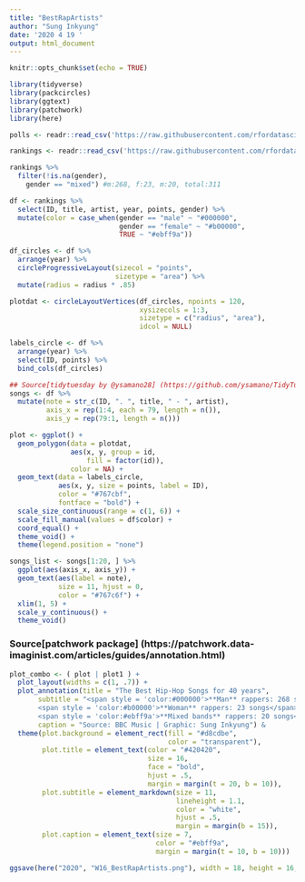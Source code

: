 ```yaml
---
title: "BestRapArtists"
author: "Sung Inkyung"
date: '2020 4 19 '
output: html_document
---
```


```r
knitr::opts_chunk$set(echo = TRUE)
```

```r
library(tidyverse)
library(packcircles)
library(ggtext)
library(patchwork)
library(here)
```

```r
polls <- readr::read_csv('https://raw.githubusercontent.com/rfordatascience/tidytuesday/master/data/2020/2020-04-14/polls.csv')

rankings <- readr::read_csv('https://raw.githubusercontent.com/rfordatascience/tidytuesday/master/data/2020/2020-04-14/rankings.csv')

rankings %>% 
  filter(!is.na(gender),
    gender == "mixed") #m:268, f:23, m:20, total:311
```

```r
df <- rankings %>% 
  select(ID, title, artist, year, points, gender) %>% 
  mutate(color = case_when(gender == "male" ~ "#000000",
                           gender == "female" ~ "#b00000", 
                           TRUE ~ "#ebff9a"))

df_circles <- df %>% 
  arrange(year) %>% 
  circleProgressiveLayout(sizecol = "points", 
                          sizetype = "area") %>% 
  mutate(radius = radius * .85)

plotdat <- circleLayoutVertices(df_circles, npoints = 120, 
                                xysizecols = 1:3, 
                                sizetype = c("radius", "area"), 
                                idcol = NULL)

labels_circle <- df %>% 
  arrange(year) %>% 
  select(ID, points) %>% 
  bind_cols(df_circles)

## Source[tidytuesday by @ysamano28] (https://github.com/ysamano/TidyTuesday/blob/master/2020/week_16/week_16_hip_hop.R)
songs <- df %>% 
  mutate(note = str_c(ID, ". ", title, " - ", artist),
         axis_x = rep(1:4, each = 79, length = n()),
         axis_y = rep(79:1, length = n()))

```

```r
plot <- ggplot() +
  geom_polygon(data = plotdat,
               aes(x, y, group = id, 
                   fill = factor(id)),
               color = NA) +
  geom_text(data = labels_circle,
            aes(x, y, size = points, label = ID),
            color = "#767cbf",
            fontface = "bold") +
  scale_size_continuous(range = c(1, 6)) +
  scale_fill_manual(values = df$color) +
  coord_equal() +
  theme_void() +
  theme(legend.position = "none")
```

```r
songs_list <- songs[1:20, ] %>% 
  ggplot(aes(axis_x, axis_y)) +
  geom_text(aes(label = note),
            size = 11, hjust = 0,
            color = "#767c6f") +
  xlim(1, 5) +
  scale_y_continuous() +
  theme_void()
```
### Source[patchwork package] (https://patchwork.data-imaginist.com/articles/guides/annotation.html)
```r
plot_combo <- ( plot | plot1 ) +
  plot_layout(widths = c(1, .7)) +
  plot_annotation(title = "The Best Hip-Hop Songs for 40 years",
       subtitle = "<span style = 'color:#000000'>**Man** rappers: 268 songs</span><br>
       <span style = 'color:#b00000'>**Woman** rappers: 23 songs</span><br>
       <span style = 'color:#ebff9a'>**Mixed bands** rappers: 20 songs</span>",
       caption = "Source: BBC Music | Graphic: Sung Inkyung") &
  theme(plot.background = element_rect(fill = "#d8cdbe",
                                       color = "transparent"),
        plot.title = element_text(color = "#420420",
                                  size = 16, 
                                  face = "bold",
                                  hjust = .5,
                                  margin = margin(t = 20, b = 10)),
        plot.subtitle = element_markdown(size = 11, 
                                         lineheight = 1.1,
                                         color = "white",
                                         hjust = .5,
                                         margin = margin(b = 15)),
        plot.caption = element_text(size = 7,
                                    color = "#ebff9a",
                                    margin = margin(t = 10, b = 10)))

ggsave(here("2020", "W16_BestRapArtists.png"), width = 18, height = 16, units = "cm")
```

